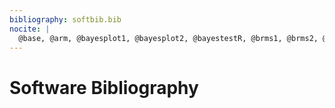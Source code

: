 ```yaml
---
bibliography: softbib.bib
nocite: |
  @base, @arm, @bayesplot1, @bayesplot2, @bayestestR, @brms1, @brms2, @brms3, @cmdstanr, @data.table, @dplyr, @fabricatr, @flynnprojects, @furrr, @future, @geodata, @ggdist, @glue, @here, @job, @kableExtra, @knitr1, @knitr2, @knitr3, @marginaleffects, @modelsummary, @patchwork, @purrr, @quarto, @readr, @readxl, @rlang, @rmarkdown1, @rmarkdown2, @rmarkdown3, @scales, @sf1, @sf2, @showtext, @simstudy, @stringr, @svglite, @sysfonts, @tarchetypes, @targets, @tibble, @tictoc, @tidybayes, @tidyr, @tidyverse, @tinytex1, @tinytex2, @utils, @viridis
---
```


# Software Bibliography

